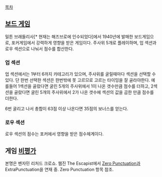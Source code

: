 [[목차]]
== [[보드 게임]] ==

밀튼 브래들리사[* 현재는 해즈브로에 인수되었다]에서 1940년에 발매한 보드게임으로, 포커게임에서 강력하게 영향을 받은 게임이다. 주사위 5개로 플레이하며, 업 섹션과 로우 섹션으로 나눠서 점수를 합산한다.

=== 업 섹션 ===

업 섹션에서는 1부터 6까지 카테고리가 있으며, 주사위를 굴릴때마다 섹션을 선택할 수 있다. 단 한번 선택한 섹션은 한번밖에 못 고르므로 고르는 타이밍을 잘 골라야한다. 예를들어 1섹션을 골랐다면 굴린 5개의 주사위에서 1이 나온 갯수만큼 점수를 더하고, 2섹션을 골랐다면 굴린 5개의 주사위에서 2가 나온 갯수에 섹션의 값을 곱한 만큼 점수를 더한다.

6번 굴리고 나서 총합이 63점 이상 나온다면 35점의 보너스를 얻는다.

=== 로우 섹션 ===

로우 섹션의 점수는 포커에서 영향을 받은 점수체계이다.

== 게임 [[비평가]] == 
본명은 벤자민 리처드 크로쇼. 웹진 The Escapist에서 [[Zero Punctuation]]과 ExtraPunctuation을 연재 중. Zero Punctuation 항목 참조.
